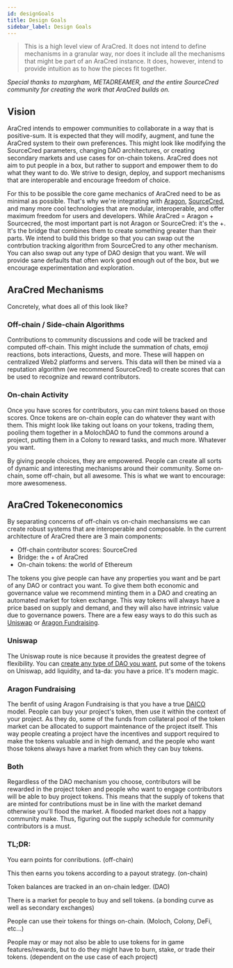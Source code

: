 ```yaml
---
id: designGoals
title: Design Goals
sidebar_label: Design Goals
---
```



> This is a high level view of AraCred. It does not intend to define mechanisms in a granular way, nor does it include all the mechanisms that might be part of an AraCred instance. It does, however, intend to provide intuition as to how the pieces fit together. 

_Special thanks to mzargham, METADREAMER, and the entire SourceCred community for creating the work that AraCred builds on._

## Vision

AraCred intends to empower communities to collaborate in a way that is positive-sum. It is expected that they will modify, augment, and tune the AraCred system to their own preferences. This might look like modifying the SourceCred parameters, changing DAO architectures, or creating secondary markets and use cases for on-chain tokens. AraCred does not aim to put people in a box, but rather to support and empower them to do what they want to do. We strive to design, deploy, and support mechanisms that are interoperable and encourage freedom of choice.

For this to be possible the core game mechanics of AraCred need to be as minimal as possible. That's why we're integrating with [Aragon](https://aragon.org/), [SourceCred](https://sourcecred.io/), and many more cool technologies that are modular, interoperable, and offer maximum freedom for users and developers. While AraCred = Aragon + Sourcecred, the most important part is not Aragon or SourceCred: it's the +. It's the bridge that combines them to create something greater than their parts. We intend to build this bridge so that you can swap out the contrbution tracking algorithm from SourceCred to any other mechanism. You can also swap out any type of DAO design that you want. We will provide sane defaults that often work good enough out of the box, but we encourage experimentation and exploration.

## AraCred Mechanisms

Concretely, what does all of this look like? 

### Off-chain / Side-chain Algorithms

Contributions to community discussions and code will be tracked and computed off-chain. This might include the summation of chats, emoji reactions, bots interactions, Quests, and more. These will happen on centralized Web2 platforms and servers. This data will then be mined via a reputation algorithm (we recommend SourceCred) to create scores that can be used to recognize and reward contributors. 

### On-chain Activity

Once you have scores for contributors, you can mint tokens based on those scores. Once tokens are on-chain eople can do whatever they want with them. This might look like taking out loans on your tokens, trading them, pooling them together in a MolochDAO to fund the commons around a project, putting them in a Colony to reward tasks, and much more. Whatever you want.

By giving people choices, they are empowered. People can create all sorts of dynamic and interesting mechanisms around their community. Some on-chain, some off-chain, but all awesome. This is what we want to encourage: more awesomeness.

## AraCred Tokeneconomics

By separating concerns of off-chain vs on-chain mechansisms we can create robust systems that are interoperable and composable. In the current architecture of AraCred there are 3 main components:
- Off-chain contributor scores: SourceCred 
- Bridge: the + of AraCred 
- On-chain tokens: the world of Ethereum

The tokens you give people can have any properties you want and be part of any DAO or contract you want. To give them both economic and governance value we recommend minting them in a DAO and creating an automated market for token exchange. This way tokens will always have a price based on supply and demand, and they will also have intrinsic value due to governance powers. There are a few easy ways to do this such as [Uniswap](https://uniswap.exchange/) or [Aragon Fundraising](https://fundraising.aragon.black/).  

### Uniswap

The Uniswap route is nice because it provides the greatest degree of flexibility. You can [create any type of DAO you want](https://mainnet.aragon.org/#/create), put some of the tokens on Uniswap, add liquidity, and ta-da: you have a price. It's modern magic.

### Aragon Fundraising

The benfit of using Aragon Fundraising is that you have a true [DAICO](https://ethresear.ch/t/explanation-of-daicos/465) model. People can buy your project's token, then use it within the context of your project. As they do, some of the funds from collateral pool of the token market can be allocated to support maintenance of the project itself. This way people creating a project have the incentives and support required to make the tokens valuable and in high demand, and the people who want those tokens always have a market from which they can buy tokens. 

### Both

Regardless of the DAO mechanism you choose, contributors will be rewarded in the project token and people who want to engage contributors will be able to buy project tokens. This means that the supply of tokens that are minted for contributions must be in line with the market demand otherwise you'll flood the market. A flooded market does not a happy community make. Thus, figuring out the supply schedule for community contributors is a must. 

### TL;DR:

You earn points for conributions. (off-chain) 

This then earns you tokens according to a payout strategy. (on-chain) 

Token balances are tracked in an on-chain ledger. (DAO)

There is a market for people to buy and sell tokens. (a bonding curve as well as secondary exchanges) 

People can use their tokens for things on-chain. (Moloch, Colony, DeFi, etc...)

People may or may not also be able to use tokens for in game features/rewards, but to do they might have to burn, stake, or trade their tokens. (dependent on the use case of each project)